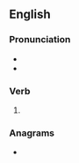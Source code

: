 ==English==

===Pronunciation===
* {{IPA|/ɛfs/|lang=en}}
* {{homophones|efs|lang=en}}

===Verb===
{{head|en|verb form}}

# {{en-third-person singular of|eff}}

===Anagrams===
* {{anagrams|en|EFSF|SEFF}}